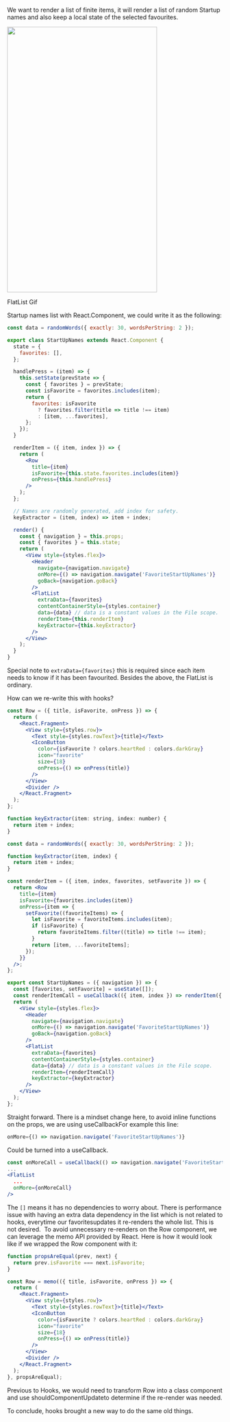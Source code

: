 
<div>

We want to render a list of finite items, it will render a list of random Startup names and also keep a local state of the selected favourites. 

<div style={{ marginTop: 40, marginBottom: 20, display: 'flex', justifyContent: 'center', alignItems: 'center', flexDirection: 'column' }}>
<img style={{ display: 'block', margin: '0 auto' }} width="350" height="620" src={require('./FlatListWithFavorites.gif')} />
<p>FlatList Gif</p>
</div>



Startup names list with React.Component, we could write it as the following:

```jsx
const data = randomWords({ exactly: 30, wordsPerString: 2 });

export class StartUpNames extends React.Component {
  state = {
    favorites: [],
  };

  handlePress = (item) => {
    this.setState(prevState => {
      const { favorites } = prevState;
      const isFavorite = favorites.includes(item);
      return {
        favorites: isFavorite
          ? favorites.filter(title => title !== item)
          : [item, ...favorites],
      };
    });
  }

  renderItem = ({ item, index }) => {
    return (
      <Row
        title={item}
        isFavorite={this.state.favorites.includes(item)}
        onPress={this.handlePress}
      />
    );
  };

  // Names are randomly generated, add index for safety.
  keyExtractor = (item, index) => item + index;

  render() {
    const { navigation } = this.props;
    const { favorites } = this.state;
    return (
      <View style={styles.flex}>
        <Header
          navigate={navigation.navigate}
          onMore={() => navigation.navigate('FavoriteStartUpNames')}
          goBack={navigation.goBack}
        />
        <FlatList
          extraData={favorites}
          contentContainerStyle={styles.container}
          data={data} // data is a constant values in the File scope.
          renderItem={this.renderItem}
          keyExtractor={this.keyExtractor}
        />
      </View>
    );
  }
}
```

Special note to `extraData={favorites}` this is required since each item needs to know if it has been favourited. Besides the above, the FlatList is ordinary.

How can we re-write this with hooks?

```jsx
const Row = ({ title, isFavorite, onPress }) => {
  return (
    <React.Fragment>
      <View style={styles.row}>
        <Text style={styles.rowText}>{title}</Text>
        <IconButton
          color={isFavorite ? colors.heartRed : colors.darkGray}
          icon="favorite"
          size={18}
          onPress={() => onPress(title)}
        />
      </View>
      <Divider />
    </React.Fragment>
  );
};

function keyExtractor(item: string, index: number) {
  return item + index;
}

const data = randomWords({ exactly: 30, wordsPerString: 2 });

function keyExtractor(item, index) {
  return item + index;
}

const renderItem = ({ item, index, favorites, setFavorite }) => {
  return <Row
    title={item}
    isFavorite={favorites.includes(item)}
    onPress={item => {
      setFavorite((favoriteItems) => {
        let isFavorite = favoriteItems.includes(item);
        if (isFavorite) {
          return favoriteItems.filter((title) => title !== item);
        }
        return [item, ...favoriteItems];
      });
    }}
  />;
};

export const StartUpNames = ({ navigation }) => {
  const [favorites, setFavorite] = useState([]);
  const renderItemCall = useCallback(({ item, index }) => renderItem({ item, index, favorites, setFavorite }));
  return (
    <View style={styles.flex}>
      <Header
        navigate={navigation.navigate}
        onMore={() => navigation.navigate('FavoriteStartUpNames')}
        goBack={navigation.goBack}
      />
      <FlatList
        extraData={favorites}
        contentContainerStyle={styles.container}
        data={data} // data is a constant values in the File scope.
        renderItem={renderItemCall}
        keyExtractor={keyExtractor}
      />
    </View>
  );
};
``` 

Straight forward. There is a mindset change here, to avoid inline functions on the props, we are using useCallbackFor example this line:

```jsx
onMore={() => navigation.navigate('FavoriteStartUpNames')}
``` 
Could be turned into a useCallback.

```jsx
const onMoreCall = useCallback(() => navigation.navigate('FavoriteStartUpNames'), []);
...
<FlatList 
  ...
  onMore={onMoreCall}
/>
```

The `[]` means it has no dependencies to worry about.
There is performance issue with having an extra data dependency in the list which is not related to hooks, everytime our favoritesupdates it re-renders the whole list. This is not desired. 
To avoid unnecessary re-renders on the Row component, we can leverage the memo
API provided by React. Here is how it would look like if we wrapped the Row component with it:

```jsx
function propsAreEqual(prev, next) {
  return prev.isFavorite === next.isFavorite;
}

const Row = memo(({ title, isFavorite, onPress }) => {
  return (
    <React.Fragment>
      <View style={styles.row}>
        <Text style={styles.rowText}>{title}</Text>
        <IconButton
          color={isFavorite ? colors.heartRed : colors.darkGray}
          icon="favorite"
          size={18}
          onPress={() => onPress(title)}
        />
      </View>
      <Divider />
    </React.Fragment>
  );
}, propsAreEqual);
```

Previous to Hooks, we would need to transform Row into a class component and use shouldComponentUpdateto determine if the re-render was needed.

To conclude, hooks brought a new way to do the same old things.

</div>